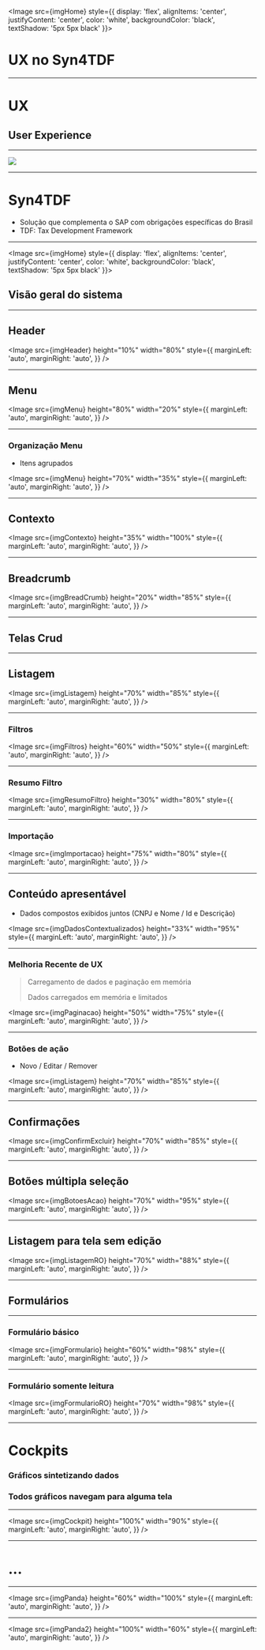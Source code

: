 
<Head>
  <title>UX aplicada no Syn4TDF</title>
</Head>

<Image
  src={imgHome}
  style={{
    display: 'flex',
    alignItems: 'center',
    justifyContent: 'center',
    color: 'white',
    backgroundColor: 'black',
    textShadow: '5px 5px black'
  }}>

# UX no Syn4TDF

</Image>

---

# UX

<Appear>

## User Experience

</Appear>

---

<Image src={imgDentista} />

---

# Syn4TDF

<Appear>

- Solução que complementa o SAP com obrigações específicas do Brasil
- TDF: Tax Development Framework

</Appear>

---

<Image
  src={imgHome}
  style={{
    display: 'flex',
    alignItems: 'center',
    justifyContent: 'center',
    color: 'white',
    backgroundColor: 'black',
    textShadow: '5px 5px black'
  }}>

## Visão geral do sistema

</Image>

---

## Header

<Image
  src={imgHeader}
  height="10%"
  width="80%"
  style={{
    marginLeft: 'auto',
    marginRight: 'auto',
  }}
/>

---

## Menu

<Image
  src={imgMenu}
  height="80%"
  width="20%"
  style={{
    marginLeft: 'auto',
    marginRight: 'auto',
  }}
/>

---

### Organização Menu

- Itens agrupados

<Image
  src={imgMenu}
  height="70%"
  width="35%"
  style={{
    marginLeft: 'auto',
    marginRight: 'auto',
  }}
/>

---

## Contexto

<Image
  src={imgContexto}
  height="35%"
  width="100%"
  style={{
    marginLeft: 'auto',
    marginRight: 'auto',
  }}
/>

---

## Breadcrumb

<Image
  src={imgBreadCrumb}
  height="20%"
  width="85%"
  style={{
    marginLeft: 'auto',
    marginRight: 'auto',
  }}
/>

---

## Telas Crud

---

## Listagem

<Image
  src={imgListagem}
  height="70%"
  width="85%"
  style={{
    marginLeft: 'auto',
    marginRight: 'auto',
  }}
/>

---

### Filtros

<Image
  src={imgFiltros}
  height="60%"
  width="50%"
  style={{
    marginLeft: 'auto',
    marginRight: 'auto',
  }}
/>

---

### Resumo Filtro

<Image
  src={imgResumoFiltro}
  height="30%"
  width="80%"
  style={{
    marginLeft: 'auto',
    marginRight: 'auto',
  }}
/>

---

### Importação

<Image
  src={imgImportacao}
  height="75%"
  width="80%"
  style={{
    marginLeft: 'auto',
    marginRight: 'auto',
  }}
/>

---

## Conteúdo apresentável

- Dados compostos exibidos juntos (CNPJ e Nome / Id e Descrição)

<Image
  src={imgDadosContextualizados}
  height="33%"
  width="95%"
  style={{
    marginLeft: 'auto',
    marginRight: 'auto',
  }}
/>

---

### Melhoria Recente de UX

> Carregamento de dados e paginação em memória
>
> Dados carregados em memória e limitados

<Image
  src={imgPaginacao}
  height="50%"
  width="75%"
  style={{
    marginLeft: 'auto',
    marginRight: 'auto',
  }}
/>

---

### Botões de ação

- Novo / Editar / Remover

<Image
  src={imgListagem}
  height="70%"
  width="85%"
  style={{
    marginLeft: 'auto',
    marginRight: 'auto',
  }}
/>

---

## Confirmações

<Image
  src={imgConfirmExcluir}
  height="70%"
  width="85%"
  style={{
    marginLeft: 'auto',
    marginRight: 'auto',
  }}
/>

---

## Botões múltipla seleção

<Image
  src={imgBotoesAcao}
  height="70%"
  width="95%"
  style={{
    marginLeft: 'auto',
    marginRight: 'auto',
  }}
/>

---

## Listagem para tela sem edição

<Image
  src={imgListagemRO}
  height="70%"
  width="88%"
  style={{
    marginLeft: 'auto',
    marginRight: 'auto',
  }}
/>

---

## Formulários

---

### Formulário básico

<Image
  src={imgFormulario}
  height="60%"
  width="98%"
  style={{
    marginLeft: 'auto',
    marginRight: 'auto',
  }}
/>

---

### Formulário somente leitura

<Image
  src={imgFormularioRO}
  height="70%"
  width="98%"
  style={{
    marginLeft: 'auto',
    marginRight: 'auto',
  }}
/>

---

# Cockpits

<Appear>

### Gráficos sintetizando dados

### Todos gráficos navegam para alguma tela

</Appear>

---

<Image
  src={imgCockpit}
  height="100%"
  width="90%"
  style={{
    marginLeft: 'auto',
    marginRight: 'auto',
  }}
/>

---

# ...

---

<Image
  src={imgPanda}
  height="60%"
  width="100%"
  style={{
    marginLeft: 'auto',
    marginRight: 'auto',
  }}
/>

---

<Image
  src={imgPanda2}
  height="100%"
  width="60%"
  style={{
    marginLeft: 'auto',
    marginRight: 'auto',
  }}
/>
